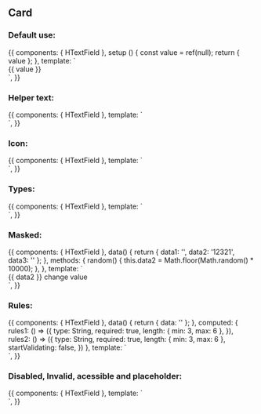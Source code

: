 
<Meta title="Design System/Atoms/TextField" component={HTextField} />

## Card

### Default use:

<Canvas>
  <Story name="Default use">
    {{
        components: { HTextField },
        setup () {
          const value = ref(null);
          return { value };
        },
        template: `<div>
          <h-text-field label="Default use" v-model="value" />
          {{ value }}
        </div>`,
    }}
  </Story>
</Canvas>

### Helper text:

<Canvas>
  <Story name="Helper text">
    {{
        components: { HTextField },
        template: `<div>
          <h-text-field label="Helper text" helper-text="Helper text" :helper-text-active="true" />
          <h-text-field label="Helper text" helper-text="Helper text" :helper-text-active="true" :invalid="true" />
        </div>`,
    }}
  </Story>
</Canvas>

### Icon:

<Canvas>
  <Story name="Icon">
    {{
        components: { HTextField },
        template: `<div>
          <h-text-field label="Helper text" icon-left="fas fa-home" icon-right="fas fa-home" />
        </div>`,
    }}
  </Story>
</Canvas>

### Types:

<Canvas>
  <Story name="Types">
    {{
        components: { HTextField },
        template: `<div>
          <h-text-field type="text" />
          <h-text-field type="number" />
          <h-text-field type="date" />
        </div>`,
    }}
  </Story>
</Canvas>

### Masked:

<Canvas>
  <Story name="Masked">
    {{
        components: { HTextField },
        data() {
          return { data1: '', data2: '12321', data3: '' };
        },
        methods: {
          random() {
            this.data2 = Math.floor(Math.random() * 10000);
          },
        },
        template: `<div>
          {{ data2 }}
          <h-text-field :label="data1?.toString()" type="text" v-model="data1" mask="##-###-##" />
          <h-text-field :label="data2?.toString()" type="text" v-model="data2" mask="##-###-##" />
          <h-text-field :label="data3?.toString()" type="text" v-model="data3" mask="##-###-##" :unmasked="true"/>
          <h-button @click="random">change value</h-button>
        </div>`,
    }}
  </Story>
</Canvas>

### Rules:

<Canvas>
  <Story name="Rules">
    {{
        components: { HTextField },
        data() {
          return { data: '' };
        },
        computed: {
          rules1: () => ({
            type: String,
            required: true,
            length: { min: 3, max: 6 },
          }),
          rules2: () => ({
            type: String,
            required: true,
            length: { min: 3, max: 6 },
            startValidating: false,
          })
        },
        template: `<div>
          <h-text-field :label="data" type="text" v-model="data" :rules="rules1" :helper-text-active="true" />
          <h-text-field :label="data" type="text" v-model="data" :rules="rules2" :helper-text-active="true" />
        </div>`,
    }}
  </Story>
</Canvas>



### Disabled, Invalid, acessible and placeholder:

<Canvas>
  <Story name="Disabled and Invalid">
    {{
        components: { HTextField },
        template: `<div>
          <h-text-field invalid value="invalid" />
          <h-text-field acessible value="acessible" />
          <h-text-field disabled value="disabled" />
          <h-text-field placeholder="placeholder" />
          <h-text-field placeholder="maxlength minlength" maxlength="4" minlength="2" />
        </div>`,
    }}
  </Story>
</Canvas>

<ArgsTable of={HTextField} />
